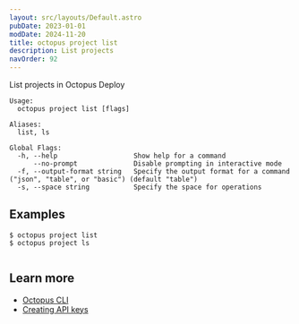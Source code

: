 ```yaml
---
layout: src/layouts/Default.astro
pubDate: 2023-01-01
modDate: 2024-11-20
title: octopus project list
description: List projects
navOrder: 92
---
```


List projects in Octopus Deploy

```
Usage:
  octopus project list [flags]

Aliases:
  list, ls

Global Flags:
  -h, --help                   Show help for a command
      --no-prompt              Disable prompting in interactive mode
  -f, --output-format string   Specify the output format for a command ("json", "table", or "basic") (default "table")
  -s, --space string           Specify the space for operations

```

## Examples

<SamplesInstance />

```
$ octopus project list
$ octopus project ls


```

## Learn more

- [Octopus CLI](/docs/octopus-rest-api/cli)
- [Creating API keys](/docs/octopus-rest-api/how-to-create-an-api-key)